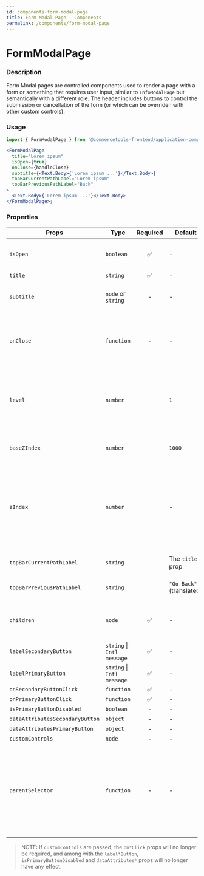 ```yaml
---
id: components-form-modal-page
title: Form Modal Page - Components
permalink: /components/form-modal-page
---
```


# FormModalPage


<FormModalPageExample />

### Description

Form Modal pages are controlled components used to render a page with a form or something that requires user input, similar to `InfoModalPage` but semantically with a different role. The header includes buttons to control the submission or cancellation of the form (or which can be overriden with other custom controls).

### Usage

```jsx
import { FormModalPage } from '@commercetools-frontend/application-components';

<FormModalPage
  title="Lorem ipsum"
  isOpen={true}
  onClose={handleClose}
  subtitle={<Text.Body>{'Lorem ipsum ...'}</Text.Body>}
  topBarCurrentPathLabel="Lorem ipsum"
  topBarPreviousPathLabel="Back"
>
  <Text.Body>{'Lorem ipsum ...'}</Text.Body>
</FormModalPage>;
```

### Properties

| Props                           | Type                       | Required | Default                  | Description                                                                                                                                                                                                                                                                                                 |
| ------------------------------- | -------------------------- | :------: | ------------------------ | ----------------------------------------------------------------------------------------------------------------------------------------------------------------------------------------------------------------------------------------------------------------------------------------------------------- |
| `isOpen`                        | `boolean`                  |    ✅    | -                        | Indicates whether the page is open or closed. The parent component needs to manage this state.                                                                                                                                                                                                              |
| `title`                         | `string`                   |    ✅    | -                        | The title of the page.                                                                                                                                                                                                                                                                                      |
| `subtitle`                      | `node` or `string`         |    -     | -                        | The subtitle of the page, usually a React component. If a string is passed, it's rendered as a paragraph.                                                                                                                                                                                                   |
| `onClose`                       | `function`                 |    -     | -                        | Called when the page closes (click on overlay, click on close button, press ESC). If the function is not provided, the page cannot be closed by any of the listed options.                                                                                                                                  |
| `level`                         | `number`                   |          | `1`                      | The level indicates the stack position of the modal page, progressivelly increasing the `z-index` position (combined with the `baseZIndex`) as well as the spacing from the left side of the page.                                                                                                          |
| `baseZIndex`                    | `number`                   |          | `1000`                   | The base `z-index` value to be applied to the overlay container, incremented by `1` according to the `level` prop.                                                                                                                                                                                          |
| `zIndex`                        | `number`                   |          | -                        | The `z-index` value to be applied to the overlay container. This value overrides the normal `z-index` value calculated from the `baseZIndex` and `level` props. If you provide this value, you would need to take care of providing a proper `z-index` based on the stacked level.                          |
| `topBarCurrentPathLabel`        | `string`                   |          | The `title` prop         | The label to appear as the current path of the top bar of the modal                                                                                                                                                                                                                                         |
| `topBarPreviousPathLabel`       | `string`                   |          | `"Go Back"` (translated) | The label to appear as the previous path of the top bar of the modal                                                                                                                                                                                                                                        |
| `children`                      | `node`                     |    ✅    | -                        | Content rendered within the page. If the content is long in height (depending on the screen size) a scrollbar will appear.                                                                                                                                                                                  |
| `labelSecondaryButton`          | `string` \| `Intl message` |    ✅    | -                        | `FormModalPage.Intl.cancel`                                                                                                                                                                                                                                                                                 | The label for the secondary button as a string, or as an intl-like message (`{ id, defaultMessage }`). The `FormModalPage` exposes a static object `Intl` containing some common intl messages that are already translated |
| `labelPrimaryButton`            | `string` \| `Intl message` |    ✅    | -                        | `FormModalPage.Intl.confirm`                                                                                                                                                                                                                                                                                | The label for the primary button as a string, or as an intl-like message (`{ id, defaultMessage }`). The `FormModalPage` exposes a static object `Intl` containing some common intl messages that are already translated |
| `onSecondaryButtonClick`        | `function`                 |    ✅    | -                        | -                                                                                                                                                                                                                                                                                                           | Called when the secondary button is clicked |
| `onPrimaryButtonClick`          | `function`                 |    ✅    | -                        | -                                                                                                                                                                                                                                                                                                           | Called when the primary button is clicked |
| `isPrimaryButtonDisabled`       | `boolean`                  |    -     | -                        | false                                                                                                                                                                                                                                                                                                       | Indicates whether primary button is disabled or not |
| `dataAttributesSecondaryButton` | `object`                   |    -     | -                        | -                                                                                                                                                                                                                                                                                                           | Use this prop to pass `data-` attributes to the secondary button |
| `dataAttributesPrimaryButton`   | `object`                   |    -     | -                        | -                                                                                                                                                                                                                                                                                                           | Use this prop to pass `data-` attributes to the primary button |
| `customControls`                | `node`                     |    -     | -                        | -                                                                                                                                                                                                                                                                                                           | Pass a React.node to be used in place of the pre-determined controls. This can be useful if you need actions other than Cancel & Confirm, or other types of buttons, while keeping the same modal header layout |
| `parentSelector`                | `function`                 |    -     | -                        | The function should return an HTML element that will be used as the parent container to hold the modal DOM tree. If no function is provided, it's expected that an HTML element with the `id="parent-container"` is present in the DOM. In `NODE_ENV=test` environment, the default HTML element is `body`. |

> NOTE: If `customControls` are passed, the `on*Click` props will no longer be required, and among with the `label*Button`, `isPrimaryButtonDisabled` and `dataAttributes*` props will no longer have any effect.
